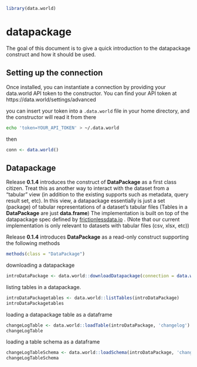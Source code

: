 <!--
%\VignetteEngine{knitr::knitr}
%\VignetteIndexEntry{data.world datapackage guide}
-->

```r
library(data.world)
```

# datapackage
The goal of this document is to give a quick introduction to the datapackage construct and how it should be used. 

## Setting up the connection
Once installed, you can instantiate a connection by providing your
data.world API token to the constructor.  You can find your API
token at https://data.world/settings/advanced

you can insert your token into a `.data.world` file in your home
directory, and the constructor will read it from there
```bash
echo 'token=YOUR_API_TOKEN' > ~/.data.world
```
then
```r
conn <- data.world()
```

## Datapackage
Release **0.1.4** introduces the construct of **DataPackage** as a first class citizen. 
Treat this as another way to interact with the dataset from a "tabular" view (in addition 
to the existing supports such as metadata, query result set, etc). In this view, a datapackage essentially
is just a set (package) of tabular representations of a dataset's tabular files (Tables in a 
**DataPackage** are just **data.frame**) The implementation is built on top of  the datapackage 
spec defined by [frictionlessdata.io](http://frictionlessdata.io/data-packages/) . 
(Note that our current implementation is only relevant to datasets with tabular files (csv, xlsx, etc))

Release **0.1.4** introduces **DataPackage** as a read-only construct supporting the following methods 
```r
methods(class = "DataPackage")
```

downloading a datapackage
```r
introDataPackage <- data.world::downloadDatapackage(connection = data.world() , dataset = "jonloyens/an-intro-to-dataworld-dataset")
```

listing tables in a datapackage.
```r
introDataPackagetables <- data.world::listTables(introDataPackage)
introDataPackagetables
```

loading a datapackage table as a dataframe
```r
changeLogTable <- data.world::loadTable(introDataPackage, 'changelog')
changeLogTable
```

loading a table schema as a dataframe
```r
changeLogTableSchema <- data.world::loadSchema(introDataPackage, 'changelog')
changeLogTableSchema
```
